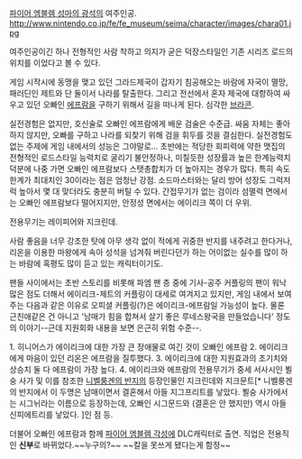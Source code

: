 [[파이어 엠블렘 성마의 광석]]의 여주인공. 
http://www.nintendo.co.jp/fe/fe_museum/seima/character/images/chara01.jpg

여주인공이긴 하나 전형적인 사람 착하고 의지가 굳은 덕장스타일인 기존 시리즈 로드의 위치를 이었다고 볼 수 있다. 

게임 시작시에 동맹을 맺고 있던 그라드제국이 갑자기 침공해오는 바람에 자국이 멸망, 패러딘인 제트와 단 둘이서 나라를 탈출한다. 그리고 전선에서 혼자 제국에 대항하여 싸우고 있던 오빠인 [[에프람]]을 구하기 위해서 길을 떠나게 된다. 심각한 [[브라콘]]. 

실전경험은 없지만, 호신술로 오빠인 에프람에게 배운 검술은 수준급. 싸움 자체는 좋아하지 않지만, 오빠를 구하고 나라를 되찾기 위해 검을 휘두를 것을 결심한다. 실전경험도 없는 주제에 게임 내에서의 성능은 그야말로... 초반에는 적당한 회피력에 약한 맷집의 전형적인 로드스타일 능력치로 굴리기 불안정하나, 미칠듯한 성장률과 높은 한계능력치 덕분에 나중 가면 오빠인 에프람보다 스탯총합치가 더 높아지는 경우가 많다. 특히 속도 한계가 최대치인 30이라는 점은 엄청난 강점. 소드마스터와는 달리 방어 성장도 그럭저럭 높아서 몇 대 맞더라도 충분히 버틸 수 있다. 간접무기가 없는 검이라 섬멸력 면에서는 오빠인 에프람보다 떨어지지만, 안정성 면에서는 에이리크 쪽이 더 우위. 
 
전용무기는 레이피어와 지크린데. 

사람 좋음을 너무 강조한 탓에 아무 생각 없이 적에게 귀중한 반지를 내주려고 한다거나, 리온을 이용한 마왕에게 속아 성석을 넘겨줘 버린다던가 하는 어이없는 실수를 많이 하는 바람에 혹평도 많이 듣고 있는 캐릭터이기도. 

팬들 사이에서는 초반 스토리를 비롯해 파엠 팬 층 중에 기사-공주 커플링의 팬이 워낙 많은 점도 더해서 에이리크-제트의 커플링이 대세로 여겨지고 있지만, 게임 내에서 보여주는 다음과 같은 이유로 오피셜 커플링(?)은 에이리크-에프람일 가능성이 높다. 물론 근친애같은 건 아니고 '남매가 힘을 합쳐서 살기 좋은 루네스왕국을 만들었습니다' 정도의 이야기--근데 지원회화 내용을 보면 은근히 위험 수준--. 

1. 히니어스가 에이리크에 대한 가장 큰 장애물로 여긴 것이 오빠인 에프람
2. 에이리크에게 마음이 있던 리온은 에프람을 질투했다.
3. 에이리크에 대한 지원효과의 초기치와 상승치 둘 다 에프람이 가장 높다.
4. 에이리크와 에프람의 전용무기가 중세 서사시인 뵐숭 사가 및 이를 참조한 [[니벨룽겐의 반지]]의 등장인물인 지크린데와 지크문트[* 니벨룽겐의 반지에서 이 두명은 남매이면서 결혼해서 아들 지그프리트를 낳았다. 뵐숭 사가에서는 시그뉘라는 이름으로 등장하는데, 오빠인 시그문드와 (결혼은 안 했지만) 역시 아들 신피에트리를 낳았다. ]인 점 등.

더불어 오빠인 에프람과 함께 [[파이어 엠블렘 각성]]에 DLC캐릭터로 출연. 직업은 전용직인 '''신부'''로 바뀌었다.~~누구의?~~ ~~칼을 못쓰게 됐다는게 함정~~
